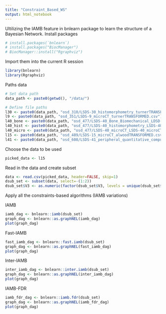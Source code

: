 ```yaml
---
title: "Constraint_Based_WS"
output: html_notebook
---
```


Ultilizing the IAMB feature in bnlearn package to learn the structure of a Bayesian Network.
Install packages
```r
# install.packages(`bnlearn`)
# install.packages("BiocManager")
# BiocManager::install("Rgraphviz")
```

Import them into the current R session
```r
library(bnlearn)
library(Rgraphviz)
```

Paths data
```r
# Set data path
data_path <- paste0(getwd(), "/data/")

# Define file paths
l30 <- paste0(data_path, "osd_310/LSDS-30_histomorphometry_turnerTRANSFORMED.csv")
l9 <- paste0(data_path, "osd_351/LSDS-9_microCT_turnerTRANSFORMED.csv")
l40_bone <- paste0(data_path, "osd_477/LSDS-40_Bone_Biomechanical_LDSD-40_biomechanical_KoTRANSFORMED.csv")
l40_hist <- paste0(data_path, "osd_477/LSDS-40_histomorphometry_LSDS-40_histomorphometry_KoTRANSFORMED.csv")
l40_micro <- paste0(data_path, "osd_477/LSDS-40_microCT_LSDS-40_microCT_KoTRANSFORMED.csv")
l15 <- paste0(data_path, "osd_489/LSDS-15_microCT_alwoodTRANSFORMED.csv")
l41 <- paste0(data_path, "osd_608/LSDS-41_peripheral_quantitative_computed_tomography_pQCT_LSDS-41_pQCT_KoTRANSFORMED.csv")
```

Choose the data to be used
```r
picked_data <- l15
```

Read in the data and create subset
```r
data <- read.csv(picked_data, header=FALSE, skip=1)
dsub_set <- subset(data, select=-(1:2))
dsub_set$V3 <- as.numeric(factor(dsub_set$V3, levels = unique(dsub_set$V3)))
```

Apply all the constraints-based algorithms (IAMB variations)

IAMB
```r
iamb_dag <- bnlearn::iamb(dsub_set)
graph_dag <- bnlearn::as.graphNEL(iamb_dag)
plot(graph_dag)
```

Fast-IAMB
```r
fast_iamb_dag <- bnlearn::fast.iamb(dsub_set)
graph_dag <- bnlearn::as.graphNEL(fast_iamb_dag)
plot(graph_dag)
```

Inter-IAMB
```r
inter_iamb_dag <- bnlearn::inter.iamb(dsub_set)
graph_dag <- bnlearn::as.graphNEL(inter_iamb_dag)
plot(graph_dag)
```

IAMB-FDR
```r
iamb_fdr_dag <- bnlearn::iamb.fdr(dsub_set)
graph_dag <- bnlearn::as.graphNEL(iamb_fdr_dag)
plot(graph_dag)
```